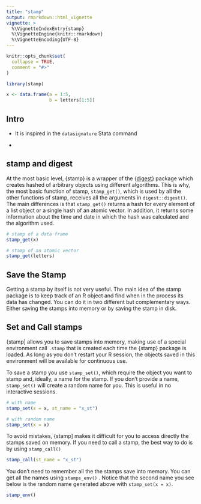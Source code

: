 ```yaml
---
title: "stamp"
output: rmarkdown::html_vignette
vignette: >
  %\VignetteIndexEntry{stamp}
  %\VignetteEngine{knitr::rmarkdown}
  %\VignetteEncoding{UTF-8}
---
```


```r
knitr::opts_chunk$set(
  collapse = TRUE,
  comment = "#>"
)
```

```r
library(stamp)

x <- data.frame(a = 1:5, 
                b = letters[1:5])
```

## Intro

-   It is inspired in the `datasignature` Stata command

-   

## stamp and digest

At the most basic level, {stamp} is a wrapper of the {[digest](https://github.com/eddelbuettel/digest)} package which creates hashed of arbitrary objects using different algorithms. This is why, the most basic function of stamp, `stamp_get()`, which is used by all the other functions of stamp, receives all the arguments in `digest::digest()`. The main differences is that `stamp_get()` returns a hash for every element of a list object or a single hash of an atomic vector. In addition, it returns some information about the time and date in which the hash was calculated and the algorithm used.

```r
# stamp of a data frame
stamp_get(x)

# stamp of an atomic vector
stamp_get(letters)
```

## Save the Stamp

Getting a stamp by itself is not very useful. The main idea of the stamp package is to keep track of an R object and find when in the process its data has changed. You can do it in two different but complementary ways. Either saving the stamps into memory or by saving the stamp in disk.

## Set and Call stamps

{stamp] allows you to save stamps into memory, making use of a special environment call `.stamp` that is created each time the {stamp} package is loaded. As long as you don't restart your R session, the objects saved in this environment will be available for continuous use.

To save a stamp you use `stamp_set()`, which require the object you want to stamp and, ideally, a name for the stamp. If you don't provide a name, `stamp_set()` will create a random name for you. This is useful in no interactive sessions.

```r
# with name
stamp_set(x = x, st_name = "x_st")

# with random name
stamp_set(x = x)
```

To avoid mistakes, {stamp] makes it difficult for you to access directly the stamps saved on memory. If you need to call a stamp, the best way to do is by using `stamp_call()`

```r
stamp_call(st_name = "x_st")
```

You don't need to remember all the the stamps save into memory. You can get all the names using `stamps_env()` . Notice that the second name you see below is the random name generated above with `stamp_set(x = x)`.

```r
stamp_env()
```
